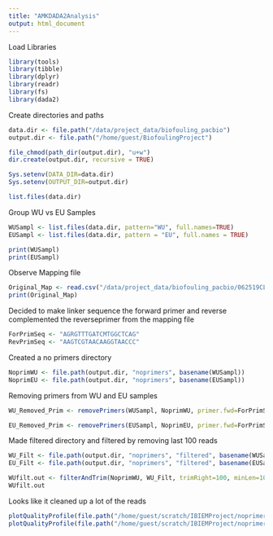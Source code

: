 ```yaml
---
title: "AMKDADA2Analysis"
output: html_document
---
```


Load Libraries

```r

library(tools)
library(tibble)
library(dplyr)
library(readr)
library(fs)
library(dada2)
```

Create directories and paths
```r
data.dir <- file.path("/data/project_data/biofouling_pacbio")
output.dir <- file.path("/home/guest/BiofoulingProject")

file_chmod(path_dir(output.dir), "u+w")
dir.create(output.dir, recursive = TRUE)

Sys.setenv(DATA_DIR=data.dir)
Sys.setenv(OUTPUT_DIR=output.dir)
```

```r
list.files(data.dir)
```

Group WU vs EU Samples

```r
WUSampl <- list.files(data.dir, pattern="WU", full.names=TRUE)
EUSampl <- list.files(data.dir, pattern = "EU", full.names = TRUE)
```

```r
print(WUSampl)
print(EUSampl)
```

Observe Mapping file

```r
Original_Map <- read.csv("/data/project_data/biofouling_pacbio/062519CL27F-mapping.txt", sep = "", check.names = FALSE)
print(Original_Map)
```

Decided to make linker sequence the forward primer
and reverse complemented the reverseprimer from the mapping file

```r
ForPrimSeq <- "AGRGTTTGATCMTGGCTCAG"
RevPrimSeq <- "AAGTCGTAACAAGGTAACCC"
```

Created a no primers directory

```r
NoprimWU <- file.path(output.dir, "noprimers", basename(WUSampl))
NoprimEU <- file.path(output.dir, "noprimers", basename(EUSampl))

```

Removing primers from WU and EU samples

```r
WU_Removed_Prim <- removePrimers(WUSampl, NoprimWU, primer.fwd=ForPrimSeq, primer.rev=RevPrimSeq, orient=TRUE)
```

```r
EU_Removed_Prim <- removePrimers(EUSampl, NoprimEU, primer.fwd=ForPrimSeq, primer.rev=RevPrimSeq, orient=TRUE)
```

Made filtered directory and filtered by removing last 100 reads

```r
WU_Filt <- file.path(output.dir, "noprimers", "filtered", basename(WUSampl))
EU_Filt <- file.path(output.dir, "noprimers", "filtered", basename(EUSampl))

WUfilt.out <- filterAndTrim(NoprimWU, WU_Filt, trimRight=100, minLen=1000, maxLen=1600, maxN=0, rm.phix=TRUE, maxEE=2, compress = TRUE, multithread = FALSE)
WUfilt.out
```

Looks like it cleaned up a lot of the reads

```r
plotQualityProfile(file.path("/home/guest/scratch/IBIEMProject/noprimers"))
plotQualityProfile(file.path("/home/guest/scratch/IBIEMProject/noprimers/filtered"))

```























































